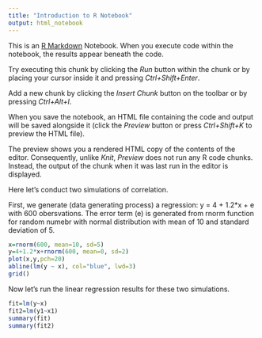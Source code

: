---
title: "Introduction to R Notebook"
output: html_notebook
---

This is an [R Markdown](http://rmarkdown.rstudio.com) Notebook. When you execute code within the notebook, the results appear beneath the code. 

Try executing this chunk by clicking the *Run* button within the chunk or by placing your cursor inside it and pressing *Ctrl+Shift+Enter*. 

Add a new chunk by clicking the *Insert Chunk* button on the toolbar or by pressing *Ctrl+Alt+I*.

When you save the notebook, an HTML file containing the code and output will be saved alongside it (click the *Preview* button or press *Ctrl+Shift+K* to preview the HTML file).

The preview shows you a rendered HTML copy of the contents of the editor. Consequently, unlike *Knit*, *Preview* does not run any R code chunks. Instead, the output of the chunk when it was last run in the editor is displayed.

Here let's conduct two simulations of correlation.

First, we generate (data generating process) a regression: y = 4 + 1.2*x + e with 600 obersvations. The error term (e) is generated from rnorm function for random numebr with normal distribution with mean of 10 and standard deviation of 5.

```{r}
x=rnorm(600, mean=10, sd=5)
y=4+1.2*x+rnorm(600, mean=0, sd=2)
plot(x,y,pch=20)
abline(lm(y ~ x), col="blue", lwd=3)
grid()
```



Now let's run the linear regression results for these two simulations.

```{r}
fit=lm(y~x)
fit2=lm(y1~x1)
summary(fit)
summary(fit2)
```


